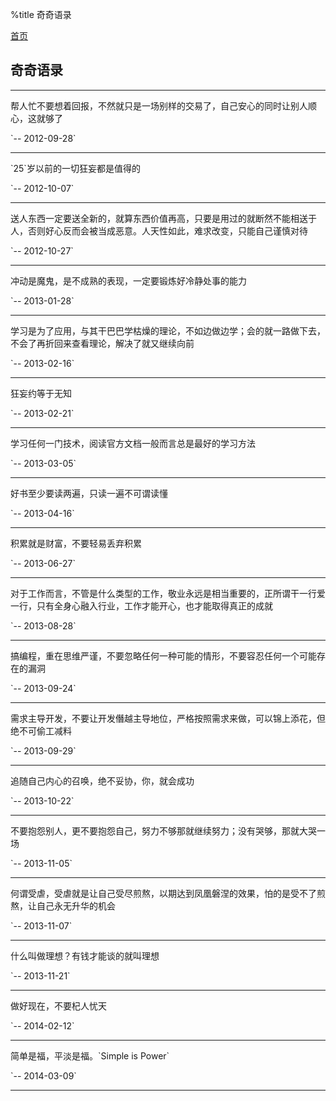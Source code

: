 %title 奇奇语录

[[../index|首页]]
==奇奇语录==
----
帮人忙不要想着回报，不然就只是一场别样的交易了，自己安心的同时让别人顺心，这就够了

`-- 2012-09-28`
----
`25`岁以前的一切狂妄都是值得的

`-- 2012-10-07`
----
送人东西一定要送全新的，就算东西价值再高，只要是用过的就断然不能相送于人，否则好心反而会被当成恶意。人天性如此，难求改变，只能自己谨慎对待

`-- 2012-10-27`
----
冲动是魔鬼，是不成熟的表现，一定要锻炼好冷静处事的能力

`-- 2013-01-28`
----
学习是为了应用，与其干巴巴学枯燥的理论，不如边做边学；会的就一路做下去，不会了再折回来查看理论，解决了就又继续向前

`-- 2013-02-16`
----
狂妄约等于无知

`-- 2013-02-21`
----
学习任何一门技术，阅读官方文档一般而言总是最好的学习方法

`-- 2013-03-05`
----
好书至少要读两遍，只读一遍不可谓读懂

`-- 2013-04-16`
----
积累就是财富，不要轻易丢弃积累

`-- 2013-06-27`
----
对于工作而言，不管是什么类型的工作，敬业永远是相当重要的，正所谓干一行爱一行，只有全身心融入行业，工作才能开心，也才能取得真正的成就

`-- 2013-08-28`
----
搞编程，重在思维严谨，不要忽略任何一种可能的情形，不要容忍任何一个可能存在的漏洞

`-- 2013-09-24`
----
需求主导开发，不要让开发僭越主导地位，严格按照需求来做，可以锦上添花，但绝不可偷工减料

`-- 2013-09-29`
----
追随自己内心的召唤，绝不妥协，你，就会成功

`-- 2013-10-22`
----
不要抱怨别人，更不要抱怨自己，努力不够那就继续努力；没有哭够，那就大哭一场

`-- 2013-11-05`
----
何谓受虐，受虐就是让自己受尽煎熬，以期达到凤凰磐涅的效果，怕的是受不了煎熬，让自己永无升华的机会

`-- 2013-11-07`
----
什么叫做理想？有钱才能谈的就叫理想

`-- 2013-11-21`
----
做好现在，不要杞人忧天

`-- 2014-02-12`
----
简单是福，平淡是福。`Simple is Power`

`-- 2014-03-09`
----
